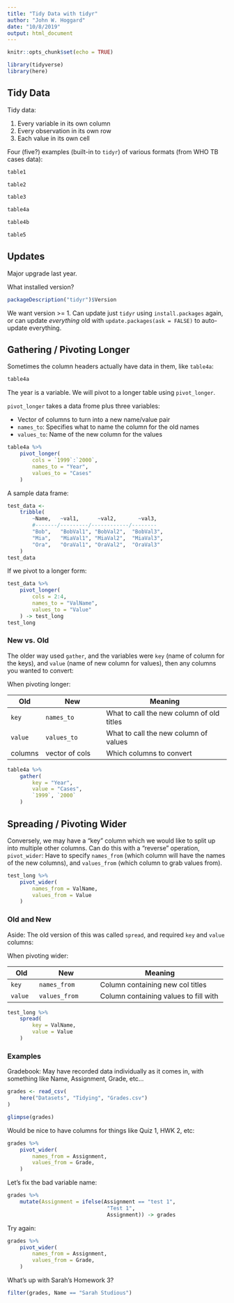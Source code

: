 ```yaml
---
title: "Tidy Data with tidyr"
author: "John W. Hoggard"
date: "10/8/2019"
output: html_document
---
```


```r
knitr::opts_chunk$set(echo = TRUE)
```

```r
library(tidyverse)
library(here)
```

## Tidy Data

Tidy data:

1.  Every variable in its own column
2.  Every observation in its own row
3.  Each value in its own cell

Four (five?) examples (built-in to `tidyr`) of various formats (from WHO TB cases data):
```r
table1
```

```r
table2
```

```r
table3
```

```r
table4a
```

```r
table4b
```

```r
table5
```
## Updates

Major upgrade last year.

What installed version?
```r
packageDescription("tidyr")$Version
```
We want version >= 1.  Can update just `tidyr` using `install.packages` again, or can update *everything* old with `update.packages(ask = FALSE)` to auto-update everything. 

## Gathering / Pivoting Longer

Sometimes the column headers actually have data in them, like `table4a`:
```r
table4a
```

The year is a variable.  We will pivot to a longer table using `pivot_longer`.

`pivot_longer` takes a data frome plus three variables:

  * Vector of columns to turn into a new name/value pair
  * `names_to`: Specifies what to name the column for the old names
  * `values_to`: Name of the new column for the values

```r
table4a %>%
    pivot_longer(
        cols = `1999`:`2000`,
        names_to = "Year",
        values_to = "Cases"
    )
```

A sample data frame:
```r
test_data <- 
    tribble(
        ~Name,   ~val1,      ~val2,       ~val3,
        #-------/---------/------------/--------
        "Bob",   "BobVal1", "BobVal2",  "BobVal3",
        "Mia",   "MiaVal1", "MiaVal2",  "MiaVal3",
        "Ora",   "OraVal1", "OraVal2",  "OraVal3"
    )
test_data
```

If we pivot to a longer form:
```r
test_data %>%
    pivot_longer(
        cols = 2:4,
        names_to = "ValName",
        values_to = "Value"
    ) -> test_long
test_long
```

### New vs. Old

The older way used `gather`, and the variables were `key` (name of column for the keys), and `value` (name of new column for values), then any columns you wanted to convert:

When pivoting longer:

|  Old     |  New                | Meaning                                    |
|----------|---------------------|--------------------------------------------|
| `key`    | `names_to`          |  What to call the new column of old titles |
| `value`  | `values_to`         |  What to call the new column of values     |
| columns  | vector of cols      |  Which columns to convert                  |


```r
table4a %>%
    gather(
        key = "Year",
        value = "Cases",
        `1999`, `2000`
    )
```


## Spreading / Pivoting Wider

Conversely, we may have a "key" column which we would like to split up into multiple other columns.  Can do this with a "reverse" operation, `pivot_wider`:  Have to specify `names_from` (which column will have the names of the new columns), and `values_from` (which column to grab values from).

```r
test_long %>%
    pivot_wider(
        names_from = ValName,
        values_from = Value
    )
```


### Old and New

Aside:  The old version of this was called `spread`, and required `key` and `value` columns:

When pivoting wider:

|  Old     |  New                | Meaning                                    |
|----------|---------------------|--------------------------------------------|
| `key`    | `names_from`        |  Column containing new col titles          |
| `value`  | `values_from`       |  Column containing values to fill with     |

```r
test_long %>%
    spread(
        key = ValName,
        value = Value
    )
```

### Examples

Gradebook: May have recorded data individually as it comes in, with something like Name, Assignment, Grade, etc...
```r
grades <- read_csv(
    here("Datasets", "Tidying", "Grades.csv")
)
```
```r
glimpse(grades)
```

Would be nice to have columns for things like Quiz 1, HWK 2, etc:
```r
grades %>%
    pivot_wider(
        names_from = Assignment,
        values_from = Grade,
    )
```

Let's fix the bad variable name:
```r
grades %>%
    mutate(Assignment = ifelse(Assignment == "test 1",
                                "Test 1",
                                Assignment)) -> grades
```

Try again:
```r
grades %>%
    pivot_wider(
        names_from = Assignment,
        values_from = Grade,
    )
```

What's up with Sarah's Homework 3?
```r
filter(grades, Name == "Sarah Studious")
```





